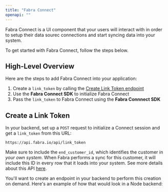 ```yaml
---
title: "Fabra Connect"
openapi: ""
---
```


Fabra Connect is a UI component that your users will interact with in order to setup their data sourec
connections and start syncing data into your system.

To get started with Fabra Connect, follow the steps below.

## High-Level Overview
Here are the steps to add Fabra Connect into your application:
1. Create a `link_token` by calling the [Create Link Token endpoint](https://docs.fabra.io/api-reference/create_link_token)
1. Use the **Fabra Connect SDK** to initialize Fabra Connect
1. Pass the `link_token` to Fabra Connect using the **Fabra Connnect SDK**

## Create a Link Token
In your backend, set up a `POST` request to initialize a Connect session and get a `link_token` from this URL:
```
https://api.fabra.io/api/link_token
```

Make sure to include the `end_customer_id`, which identifies the customer in *your own system*. When Fabra performs
a sync for this customer, it will include this ID in every row that it loads into your system. See more details
about this API [here](https://docs.fabra.io/api-reference/create_link_token).

You'll want to create an endpoint in your backend to perform this creation on demand. Here's an example of how that
would look in a Node backend: